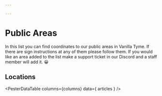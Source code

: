 ```yaml
---

---
```


# Public Areas

In this list you can find coordinates to our public areas in Vanilla Tyme. If there are sign instructions at any of them please follow them. If you would like an area added to the list make a support ticket in our Discord and a staff member will add it. 😀

## Locations


<PesterDataTable
  columns={columns}
  data={ articles }
/>

<PesterDataButton
  text="Suggest New Public Area"
  editUrl="https://discord.com/channels/304066050201485322/950596143258165288"
/>